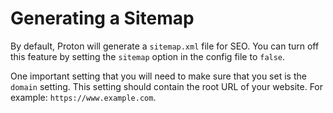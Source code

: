 # Generating a Sitemap

By default, Proton will generate a `sitemap.xml` file for SEO. You can turn off this feature by setting the `sitemap` option in the config file to `false`.

One important setting that you will need to make sure that you set is the `domain` setting. This setting should contain the root URL of your website. For example: `https://www.example.com`.
